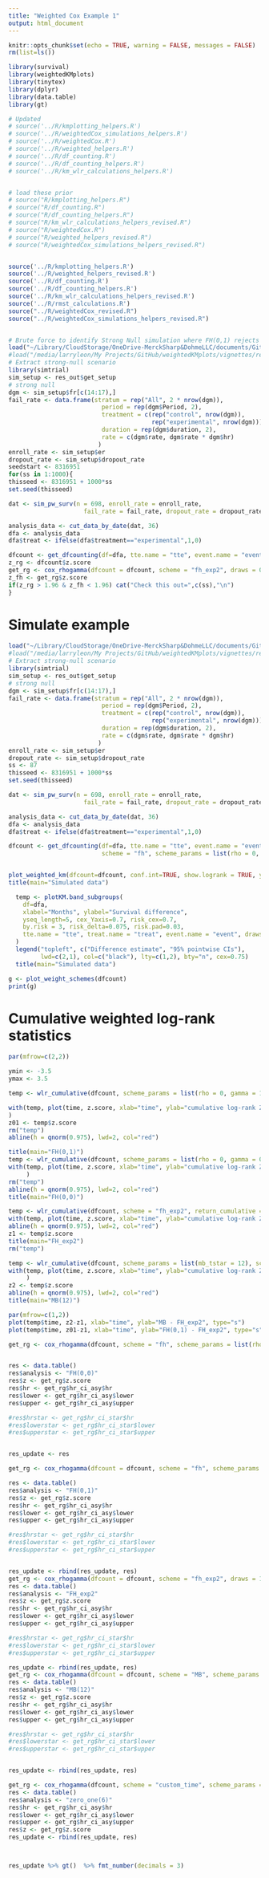 ```yaml
---
title: "Weighted Cox Example 1"
output: html_document
---
```


```r
knitr::opts_chunk$set(echo = TRUE, warning = FALSE, messages = FALSE)
rm(list=ls())

library(survival)
library(weightedKMplots)
library(tinytex)
library(dplyr)
library(data.table)
library(gt)

# Updated 
# source('../R/kmplotting_helpers.R')
# source('../R/weightedCox_simulations_helpers.R')
# source('../R/weightedCox.R')
# source('../R/weighted_helpers.R')
# source('../R/df_counting.R')
# source('../R/df_counting_helpers.R')
# source('../R/km_wlr_calculations_helpers.R')


# load these prior
# source("R/kmplotting_helpers.R")
# source("R/df_counting.R")
# source("R/df_counting_helpers.R")
# source("R/km_wlr_calculations_helpers_revised.R")
# source("R/weightedCox.R")
# source("R/weighted_helpers_revised.R")
# source("R/weightedCox_simulations_helpers_revised.R")


source('../R/kmplotting_helpers.R')
source('../R/weighted_helpers_revised.R')
source('../R/df_counting.R')
source('../R/df_counting_helpers.R')
source('../R/km_wlr_calculations_helpers_revised.R')
source('../R/rmst_calculations.R')
source("../R/weightedCox_revised.R")
source("../R/weightedCox_simulations_helpers_revised.R")



```



```r
# Brute force to identify Strong Null simulation where FH(0,1) rejects but fh_exp2 does not 
load("~/Library/CloudStorage/OneDrive-MerckSharp&DohmeLLC/documents/GitHub/weightedKMplots/vignettes/results/wCoxsims1_linux_5k.RData")
#load("/media/larryleon/My Projects/GitHub/weightedKMplots/vignettes/results/wCoxsims1_linux_5k.RData")
# Extract strong-null scenario
library(simtrial)
sim_setup <- res_out$get_setup 
# strong null
dgm <- sim_setup$fr[c(14:17),]
fail_rate <- data.frame(stratum = rep("All", 2 * nrow(dgm)),
                          period = rep(dgm$Period, 2),
                          treatment = c(rep("control", nrow(dgm)), 
                                        rep("experimental", nrow(dgm))),
                          duration = rep(dgm$duration, 2),
                          rate = c(dgm$rate, dgm$rate * dgm$hr)
                         )
enroll_rate <- sim_setup$er 
dropout_rate <- sim_setup$dropout_rate
seedstart <- 8316951
for(ss in 1:1000){
thisseed <- 8316951 + 1000*ss
set.seed(thisseed)

dat <- sim_pw_surv(n = 698, enroll_rate = enroll_rate,
                     fail_rate = fail_rate, dropout_rate = dropout_rate)

analysis_data <- cut_data_by_date(dat, 36)
dfa <- analysis_data
dfa$treat <- ifelse(dfa$treatment=="experimental",1,0)

dfcount <- get_dfcounting(df=dfa, tte.name = "tte", event.name = "event", treat.name = "treat", arms = "treatment", by.risk= 6, rho=0, gamma=1)
z_rg <- dfcount$z.score
get_rg <- cox_rhogamma(dfcount = dfcount, scheme = "fh_exp2", draws = 0, verbose = FALSE)
z_fh <- get_rg$z.score 
if(z_rg > 1.96 & z_fh < 1.96) cat("Check this out=",c(ss),"\n")
}
```


# Simulate example
```r
load("~/Library/CloudStorage/OneDrive-MerckSharp&DohmeLLC/documents/GitHub/weightedKMplots/vignettes/results/wCoxsims1_linux_5k.RData")
#load("/media/larryleon/My Projects/GitHub/weightedKMplots/vignettes/results/wCoxsims1_linux_5k.RData")
# Extract strong-null scenario
library(simtrial)
sim_setup <- res_out$get_setup 
# strong null
dgm <- sim_setup$fr[c(14:17),]
fail_rate <- data.frame(stratum = rep("All", 2 * nrow(dgm)),
                          period = rep(dgm$Period, 2),
                          treatment = c(rep("control", nrow(dgm)), 
                                        rep("experimental", nrow(dgm))),
                          duration = rep(dgm$duration, 2),
                          rate = c(dgm$rate, dgm$rate * dgm$hr)
                         )
enroll_rate <- sim_setup$er 
dropout_rate <- sim_setup$dropout_rate
ss <- 87
thisseed <- 8316951 + 1000*ss
set.seed(thisseed)

dat <- sim_pw_surv(n = 698, enroll_rate = enroll_rate,
                     fail_rate = fail_rate, dropout_rate = dropout_rate)

analysis_data <- cut_data_by_date(dat, 36)
dfa <- analysis_data
dfa$treat <- ifelse(dfa$treatment=="experimental",1,0)

dfcount <- get_dfcounting(df=dfa, tte.name = "tte", event.name = "event", treat.name = "treat", arms = "treatment", by.risk= 3, 
                          scheme = "fh", scheme_params = list(rho = 0, gamma = 1))



```





```r
plot_weighted_km(dfcount=dfcount, conf.int=TRUE, show.logrank = TRUE, ymax = 1.05)
title(main="Simulated data")
```

```r
  temp <- plotKM.band_subgroups(
    df=dfa,
    xlabel="Months", ylabel="Survival difference",
    yseq_length=5, cex_Yaxis=0.7, risk_cex=0.7,
    by.risk = 3, risk_delta=0.075, risk.pad=0.03,
    tte.name = "tte", treat.name = "treat", event.name = "event", draws.band = 5000, qtau = 0.025, show_resamples = FALSE
  )
  legend("topleft", c("Difference estimate", "95% pointwise CIs"),
         lwd=c(2,1), col=c("black"), lty=c(1,2), bty="n", cex=0.75)
  title(main="Simulated data")

```




```r
g <- plot_weight_schemes(dfcount)
print(g)
```



# Cumulative weighted log-rank statistics
```r
par(mfrow=c(2,2))

ymin <- -3.5
ymax <- 3.5

temp <- wlr_cumulative(dfcount, scheme_params = list(rho = 0, gamma = 1), scheme = "fh", return_cumulative = TRUE)

with(temp, plot(time, z.score, xlab="time", ylab="cumulative log-rank Z", type="s", ylim=c(ymin,ymax))
)
z01 <- temp$z.score
rm("temp")
abline(h = qnorm(0.975), lwd=2, col="red")

title(main="FH(0,1)")
temp <- wlr_cumulative(dfcount, scheme_params = list(rho = 0, gamma = 0), scheme = "fh", return_cumulative = TRUE)
with(temp, plot(time, z.score, xlab="time", ylab="cumulative log-rank Z", type="s", ylim=c(ymin,ymax))
     )
rm("temp")
abline(h = qnorm(0.975), lwd=2, col="red")
title(main="FH(0,0)")

temp <- wlr_cumulative(dfcount, scheme = "fh_exp2", return_cumulative = TRUE)
with(temp, plot(time, z.score, xlab="time", ylab="cumulative log-rank Z", type="s", ylim=c(ymin,ymax)))
abline(h = qnorm(0.975), lwd=2, col="red")
z1 <- temp$z.score
title(main="FH_exp2")
rm("temp")

temp <- wlr_cumulative(dfcount, scheme_params = list(mb_tstar = 12), scheme = "MB", return_cumulative = TRUE)
with(temp, plot(time, z.score, xlab="time", ylab="cumulative log-rank Z", type="s", ylim=c(ymin,ymax))
     )
z2 <- temp$z.score
abline(h = qnorm(0.975), lwd=2, col="red")
title(main="MB(12)")

par(mfrow=c(1,2))
plot(temp$time, z2-z1, xlab="time", ylab="MB - FH_exp2", type="s")
plot(temp$time, z01-z1, xlab="time", ylab="FH(0,1) - FH_exp2", type="s")


```


```r

get_rg <- cox_rhogamma(dfcount, scheme = "fh", scheme_params = list(rho = 0, gamma = 0), draws = 1000, verbose = FALSE)


res <- data.table()
res$analysis <- "FH(0,0)"
res$z <- get_rg$z.score
res$hr <- get_rg$hr_ci_asy$hr
res$lower <- get_rg$hr_ci_asy$lower
res$upper <- get_rg$hr_ci_asy$upper

#res$hrstar <- get_rg$hr_ci_star$hr
#res$lowerstar <- get_rg$hr_ci_star$lower
#res$upperstar <- get_rg$hr_ci_star$upper


res_update <- res

get_rg <- cox_rhogamma(dfcount = dfcount, scheme = "fh", scheme_params = list(rho = 0, gamma = 1), draws = 1000, verbose = FALSE)

res <- data.table()
res$analysis <- "FH(0,1)"
res$z <- get_rg$z.score
res$hr <- get_rg$hr_ci_asy$hr
res$lower <- get_rg$hr_ci_asy$lower
res$upper <- get_rg$hr_ci_asy$upper

#res$hrstar <- get_rg$hr_ci_star$hr
#res$lowerstar <- get_rg$hr_ci_star$lower
#res$upperstar <- get_rg$hr_ci_star$upper


res_update <- rbind(res_update, res)
get_rg <- cox_rhogamma(dfcount = dfcount, scheme = "fh_exp2", draws = 1000, verbose = FALSE)
res <- data.table()
res$analysis <- "FH_exp2"
res$z <- get_rg$z.score
res$hr <- get_rg$hr_ci_asy$hr
res$lower <- get_rg$hr_ci_asy$lower
res$upper <- get_rg$hr_ci_asy$upper

#res$hrstar <- get_rg$hr_ci_star$hr
#res$lowerstar <- get_rg$hr_ci_star$lower
#res$upperstar <- get_rg$hr_ci_star$upper

res_update <- rbind(res_update, res)
get_rg <- cox_rhogamma(dfcount = dfcount, scheme = "MB", scheme_params = list(mb_tstar = 12), draws = 1000, verbose = FALSE)
res <- data.table()
res$analysis <- "MB(12)"
res$z <- get_rg$z.score
res$hr <- get_rg$hr_ci_asy$hr
res$lower <- get_rg$hr_ci_asy$lower
res$upper <- get_rg$hr_ci_asy$upper

#res$hrstar <- get_rg$hr_ci_star$hr
#res$lowerstar <- get_rg$hr_ci_star$lower
#res$upperstar <- get_rg$hr_ci_star$upper


res_update <- rbind(res_update, res)

get_rg <- cox_rhogamma(dfcount, scheme = "custom_time", scheme_params = list(t.tau = 6, w0.tau = 0, w1.tau = 1), draws = 1000, verbose = FALSE)
res <- data.table()
res$analysis <- "zero_one(6)"
res$hr <- get_rg$hr_ci_asy$hr
res$lower <- get_rg$hr_ci_asy$lower
res$upper <- get_rg$hr_ci_asy$upper
res$z <- get_rg$z.score
res_update <- rbind(res_update, res)



res_update %>% gt()  %>% fmt_number(decimals = 3) 


```





